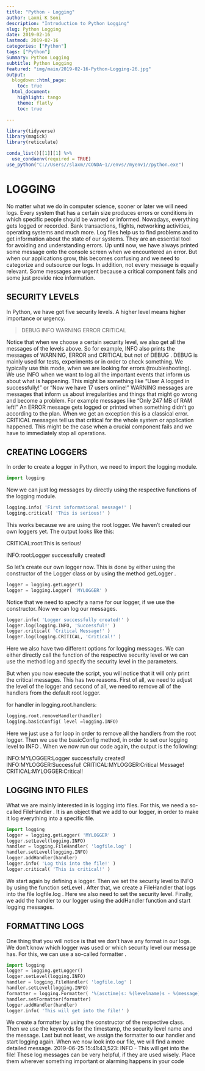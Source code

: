 ```yaml
---
title: "Python - Logging"
author: Laxmi K Soni 
description: "Introduction to Python Logging"
slug: Python Logging
date: 2019-02-16
lastmod: 2019-02-16
categories: ["Python"]
tags: ["Python"]
Summary: Python Logging
subtitle: Python Logging
featured: "img/main/2019-02-16-Python-Logging-26.jpg"
output:
  blogdown::html_page:
    toc: true
  html_document:
    highlight: tango
    theme: flatly
    toc: true

---
```



```r
library(tidyverse)
library(magick)
library(reticulate)

conda_list()[[1]][1] %>% 
  use_condaenv(required = TRUE)
use_python("C://Users//slaxm//CONDA~1//envs//myenv1//python.exe")

```

# LOGGING

No matter what we do in computer science, sooner or later we will need logs. Every system that has a certain size produces errors or conditions in which specific people should be warned or informed. Nowadays, everything gets logged or recorded. Bank transactions, flights, networking activities, operating systems and much more. Log files help us to find problems and to get information about the state of our systems. They are an essential tool for avoiding and understanding errors.
Up until now, we have always printed some message onto the console screen when we encountered an error. But when our applications grow, this becomes confusing and we need to categorize and outsource our logs. In addition, not every message is equally relevant. Some messages are urgent because a critical component fails and some just provide nice information.

## SECURITY LEVELS

In Python, we have got five security levels. A higher level means higher importance or urgency.

> DEBUG
> INFO
> WARNING
> ERROR
> CRITICAL

Notice that when we choose a certain security level, we also get all the messages of the levels above. So for example, INFO also prints the messages of WARNING, ERROR and CRITICAL but not of DEBUG .
DEBUG is mainly used for tests, experiments or in order to check something. We typically use this mode, when we are looking for errors (troubleshooting).
We use INFO when we want to log all the important events that inform us about what is happening. This might be something like “User A logged in successfully!” or “Now we have 17 users online!”
WARNING messages are messages that inform us about irregularities and things that might go wrong and become a problem. For example messages like “Only 247 MB of RAM left!”
An ERROR message gets logged or printed when something didn’t go according to the plan. When we get an exception this is a classical error.
CRITICAL messages tell us that critical for the whole system or application happened. This might be the case when a crucial component fails and we have to immediately stop all operations.


## CREATING LOGGERS

In order to create a logger in Python, we need to import the logging  module.

```python
import logging
```

Now we can just log messages by directly using the respective functions of the logging module.

```python
logging.info( 'First informational message!' )
logging.critical( 'This is serious!' )
```

This works because we are using the root logger. We haven’t created our own loggers yet. The output looks like this:

CRITICAL:root:This is serious!

INFO:root:Logger successfully created!

So let’s create our own logger now. This is done by either using the constructor of the Logger class or by using the method getLogger .

```python
logger = logging.getLogger()
logger = logging.Logger( 'MYLOGGER' )
```
Notice that we need to specify a name for our logger, if we use the constructor. Now we can log our messages.

```python
logger.info( 'Logger successfully created!' )
logger.log(logging.INFO, 'Successful!' )
logger.critical( 'Critical Message!' )
logger.log(logging.CRITICAL, 'Critical!' )
```

Here we also have two different options for logging messages. We can either directly call the function of the respective security level or we can use the method log and specify the security level in the parameters.

But when you now execute the script, you will notice that it will only print the critical messages. This has two reasons. First of all, we need to adjust the level of the logger and second of all, we need to remove all of the handlers from the default root logger.

for handler in logging.root.handlers:

```python

logging.root.removeHandler(handler)
logging.basicConfig( level =logging.INFO)

```

Here we just use a for loop in order to remove all the handlers from the root logger. Then we use the basicConfig method, in order to set our logging level to INFO . When we now run our code again, the output is the following:

INFO:MYLOGGER:Logger successfully created!
INFO:MYLOGGER:Successful!
CRITICAL:MYLOGGER:Critical Message!
CRITICAL:MYLOGGER:Critical!

## LOGGING INTO FILES

What we are mainly interested in is logging into files. For this, we need a so-called FileHandler . It is an object that we add to our logger, in order to make it log everything into a specific file.

```python
import logging
logger = logging.getLogger( 'MYLOGGER' )
logger.setLevel(logging.INFO)
handler = logging.FileHandler( 'logfile.log' )
handler.setLevel(logging.INFO)
logger.addHandler(handler)
logger.info( 'Log this into the file!' )
logger.critical( 'This is critical!' )
```

We start again by defining a logger. Then we set the security level to INFO by using the function setLevel . After that, we create a FileHandler that logs into the file logfile.log . Here we also need to set the security level. Finally, we add the handler to our logger using the addHandler function and start logging messages.

## FORMATTING LOGS

One thing that you will notice is that we don’t have any format in our logs. We don’t know which logger was used or which security level our message has. For this, we can use a so-called formatter .
```python
import logging
logger = logging.getLogger()
logger.setLevel(logging.INFO)
handler = logging.FileHandler( 'logfile.log' )
handler.setLevel(logging.INFO)
formatter = logging.Formatter( '%(asctime)s: %(levelname)s - %(message)s' )
handler.setFormatter(formatter)
logger.addHandler(handler)
logger.info( 'This will get into the file!' )
```

We create a formatter by using the constructor of the respective class. Then we use the keywords for the timestamp, the security level name and the message. Last but not least, we assign the formatter to our handler and start logging again. When we now look into our file, we will find a more detailed message.
2019-06-25 15:41:43,523: INFO - This will get into the file!
These log messages can be very helpful, if they are used wisely. Place them wherever something important or alarming happens in your code